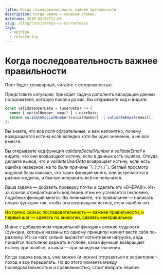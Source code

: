 ```yaml
---
title: Когда последовательность важнее правильности
description: Когда иначе — слишком сложно.
datetime: 2019-03-04T11:00
slug: /blog/consistency-vs-correctness
tags:
  - opinion
  - refactoring
---
```


# Когда последовательность важнее правильности

Пост будет холиварный, читайте с осторожностью.

Представьте ситуацию: приходит задача дополнить валидацию данных пользователя, которую писали до вас. Вы открываете код и видите:

```js
const validateUserData = (userData) => {
  const { socialNumber, email } = userData;
  return validateSocialNumber(socialNumber) || validateEmail(email);
};
```

Вы знаете, что все поля обязательные, и вам непонятно, почему возвращается истина если валидно хотя бы одно значение, а не всё вместе.

Вы открываете код функций _validateSocialNumber_ и _validateEmail_ и видите, что они возвращают истину, если в данных есть ошибка. Откуда делаете вывод, что и _validateUserData_ возвращает истину, если есть ошибка (наверное, на то были причины ¯\\\_(ツ)\_/¯). Беглый просмотр кодовой базы показал, что таких функций много, они встречаются в разных модулях, и быстро исправить всё не получится.

Ваша задача — добавить проверку почты и сделать это «ВЧЕРА!!!». Из-за сроков отрефактироить код перед этим не успевается (напомню, подобных функций много). Вы понимаете, что правильнее — написать новую функцию так, чтобы она возвращала истину, если ошибок нет...

<mark>
  Но прямо сейчас последовательность — важнее правильности, и первый шаг — сделать по аналогии,
  сделать «неправильно»
</mark>

Иначе с добавлением «правильной функции» схожие сущности (функции, которые названы по одному принципу) начнут вести себя по-разному. Из-за чего сильно вырастет когнитивная нагрузка, ведь придётся постоянно держать в голове, какая функция возвращает истину при ошибке, а какая — при валидном значении.

Когда задача решена, уже можно (и нужно) отправиться в рефакторинг-поход и всё переделать. Но до этого момента между последовательностью и правильностью, стоит выбрать первое.
